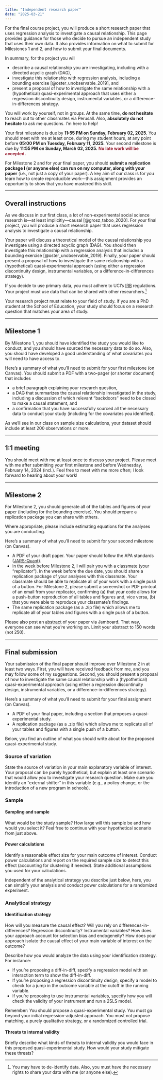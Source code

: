 ```yaml
---
title: "Independent research paper"
date: "2025-03-21"
---
```


For the final course project, you will produce a short research paper that uses regression analysis to investigate a causal relationship. This page provides guidance for those who decide to pursue an independent study that uses their own data. It also provides information on what to submit for Milestones 1 and 2, and how to submit your final documents.

In summary, for the project you will 

- describe a causal relationship you are investigating, including with a directed acyclic graph (DAG),
- investigate this relationship with regression analysis, including a bounding exercise [@oster_unobservable_2019], and  
- present a proposal of how to investigate the same relationship with a (hypothetical) quasi-experimental approach that uses either a regression discontinuity design, instrumental variables, or a difference-in-differences strategy. 

You will work by yourself, not in groups. At the same time, **do not hesitate** to reach out to other classmates via Perusall. Also, **absolutely do not hesitate** to ask me questions. I'm here to help!

Your first milestone is due by **11:55 PM on Sunday, February 02, 2025.** You should meet with me at least once, during my student hours, at any point before **05:00 PM on Tuesday, February 11, 2025.** Your second milestone is due by **11:55 PM on Sunday, March 02, 2025.** <span style="color: #981E32; font-weight: bold"> No late work will be accepted.</span>

For Milestone 2 and for your final paper, you should **submit a replication package I (or anyone else) can run on my computer, along with your paper** (i.e., not just a copy of your paper). A key aim of our class is for you learn how to create reproducible work---this assignment provides an opportunity to show that you have mastered this skill. 

---

## Overall instructions

As we discuss in our first class, a lot of non-experimental social science research is---at least implicitly---causal [@grosz_taboo_2020]. For your final project, you will produce a short research paper that uses regression analysis to investigate a causal relationship. 

Your paper will discuss a theoretical model of the causal relationship you investigate using a directed acyclic graph (DAG). You should then investigate this relationship with a regression analysis that includes a bounding exercise [@oster_unobservable_2019]. Finally, your paper should present a proposal of how to investigate the same relationship with a (hypothetical) quasi-experimental approach (using either a regression discontinuity design, instrumental variables, or a difference-in-differences strategy). 

If you decide to use primary data, you must adhere to UCI's [IRB](https://research.uci.edu/human-research-protections/do-you-need-irb-review/) regulations. Your project must use data that can be shared with other researchers.[^Data] 

[^Data]: You may have to de-identify data. Also, you must have the necessary rights to share your data with me (or anyone else). 

Your research project must relate to your field of study. If you are a PhD student at the School of Education, your study should focus on a research question that matches your area of study. 

---

## Milestone 1

By Milestone 1, you should have identified the study you would like to conduct, and you should have sourced the necessary data to do so. Also, you should have developed a good understanding of what covariates you will need to have access to.  

Here's a summary of what you'll need to submit for your first milestone (on Canvas). You should submit a PDF with a two-pager (or shorter document) that includes 

- a brief paragraph explaining your research question, 
- a DAG that summarizes the causal relationship investigated in the study, including a discussion of which relevant "backdoors" need to be closed to make a causal statement, and
- a confirmation that you have successfully sourced all the necessary data to conduct your study (including for the covariates you identified). 

As we'll see in our class on sample size calculations, your dataset should include at least 200 observations or more.  

---

## 1:1 meeting

You should meet with me at least once to discuss your project. Please meet with me after submitting your first milestone and before Wednesday, February 14, 2024 (incl.). Feel free to meet with me more often; I look forward to hearing about your work!     

---

## Milestone 2

For Milestone 2, you should generate all of the tables and figures of your paper (including for the bounding exercise). You should prepare a replication package you can share with others. 

Where appropriate, please include estimating equations for the analyses you are conducting. 

Here's a summary of what you'll need to submit for your second milestone (on Canvas).

- A PDF of your draft paper. Your paper should follow the APA standards ([JARS-Quant](https://psycnet.apa.org/fulltext/2018-00750-002.html#s14)).  
- In the week before Milestone 2, I will pair you with a classmate (your "replicator"). In the week before the due date, you should share a replication package of your analyses with this classmate. Your classmate should be able to replicate all of your work with a single push of a button. For Milestone 2, please submit a screenshot or PDF printout of an email from your replicator, confirming (a) that your code allows for a push-button reproduction of all tables and figures and, vice versa, (b) that you were able to reproduce your classmate's findings. 
- The same replication package (as a .zip file) which allows me to replicate all of your tables and figures with a single push of a button.

Please also post an [abstract](https://apastyle.apa.org/instructional-aids/abstract-keywords-guide.pdf) of your paper via Jamboard. That way, everyone can see what you're working on. Limit your abstract to 150 words (not 250).

---

## Final submission

Your submission of the final paper should improve over Milestone 2 in at least two ways. First, you will have received feedback from me, and you may follow some of my suggestions. Second, you should present a proposal of how to investigate the same causal relationship with a (hypothetical) quasi-experimental approach (using either a regression discontinuity design, instrumental variables, or a difference-in-differences strategy).

Here's a summary of what you'll need to submit for your final assignment (on Canvas).

- A PDF of your final paper, including a section that proposes a quasi-experimental study.
- A replication package (as a .zip file) which allows me to replicate all of your tables and figures with a single push of a button.

Below, you find an outline of what you should write about for the proposed quasi-experimental study. 

### Source of variation

State the source of variation in your main explanatory variable of interest. Your proposal can be purely hypothetical, but explain at least one scenario that would allow you to investigate your research question. Make sure you identify an "external shifter" in this variable (e.g., a policy change, or the introduction of a new program in schools).

### Sample

#### Sampling and sample

What would be the study sample? How large will this sample be and how would you select it? Feel free to continue with your hypothetical scenario from just above. 

#### Power calculations

Identify a reasonable effect size for your main outcome of interest. Conduct power calculations and report on the required sample size to detect this effect (accounting for clustering if needed). State additional assumptions you used for your calculations. 

Independent of the analytical strategy you describe just below, here, you can simplify your analysis and conduct power calculations for a randomized experiment.  

### Analytical strategy

#### Identification strategy

How will you measure the causal effect? Will you rely on differences-in-differences? Regression discontinuity? Instrumental variables? How does your approach account for selection bias and endogeneity? How does your approach isolate the causal effect of your main variable of interest on the outcome?

Describe how you would analyze the data using your identification strategy. For instance:

- If you're proposing a diff-in-diff, specify a regression model with an interaction term to show the diff-in-diff.
- If you're proposing a regression discontinuity design, specify a model to check for a jump in the outcome variable at the cutoff in the running variable.
- If you're proposing to use instrumental variables, specify how you will check the validity of your instrument and run a 2SLS model.

Remember: You should propose a quasi-experimental study. You must go beyond your initial regression-adjusted approach. You must not propose matching, a purely qualitative strategy, or a randomized controlled trial.

#### Threats to internal validity

Briefly describe what kinds of threats to internal validity you would face in this proposed quasi-experimental study. How would your study mitigate these threats?

